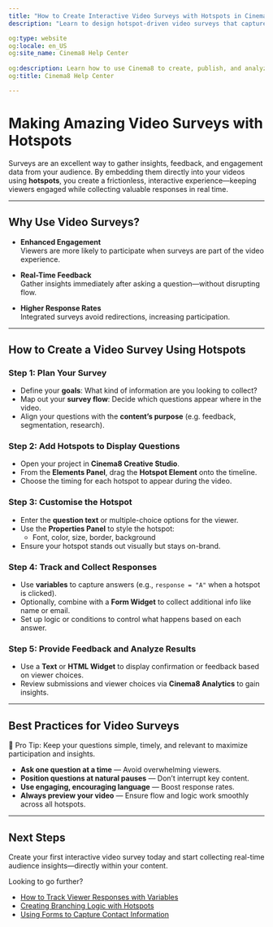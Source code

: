 ---
title: "How to Create Interactive Video Surveys with Hotspots in Cinema8"
description: "Learn to design hotspot-driven video surveys that capture responses directly in your videos and deliver feedback instantly. Visit Cinema8."

og:type: website
og:locale: en_US
og:site_name: Cinema8 Help Center
 
og:description: Learn how to use Cinema8 to create, publish, and analyze interactive videos.
og:title: Cinema8 Help Center

---


# Making Amazing Video Surveys with Hotspots

Surveys are an excellent way to gather insights, feedback, and engagement data from your audience. By embedding them directly into your videos using **hotspots**, you create a frictionless, interactive experience—keeping viewers engaged while collecting valuable responses in real time.

---

## Why Use Video Surveys?

- **Enhanced Engagement**  
  Viewers are more likely to participate when surveys are part of the video experience.

- **Real-Time Feedback**  
  Gather insights immediately after asking a question—without disrupting flow.

- **Higher Response Rates**  
  Integrated surveys avoid redirections, increasing participation.

---

## How to Create a Video Survey Using Hotspots

<Steps>

### Step 1: Plan Your Survey

- Define your **goals**: What kind of information are you looking to collect?
- Map out your **survey flow**: Decide which questions appear where in the video.
- Align your questions with the **content’s purpose** (e.g. feedback, segmentation, research).

### Step 2: Add Hotspots to Display Questions

- Open your project in **Cinema8 Creative Studio**.
- From the **Elements Panel**, drag the **Hotspot Element** onto the timeline.
- Choose the timing for each hotspot to appear during the video.

### Step 3: Customise the Hotspot

- Enter the **question text** or multiple-choice options for the viewer.
- Use the **Properties Panel** to style the hotspot:
  - Font, color, size, border, background
- Ensure your hotspot stands out visually but stays on-brand.

### Step 4: Track and Collect Responses

- Use **variables** to capture answers (e.g., `response = "A"` when a hotspot is clicked).
- Optionally, combine with a **Form Widget** to collect additional info like name or email.
- Set up logic or conditions to control what happens based on each answer.

### Step 5: Provide Feedback and Analyze Results

- Use a **Text** or **HTML Widget** to display confirmation or feedback based on viewer choices.
- Review submissions and viewer choices via **Cinema8 Analytics** to gain insights.

</Steps>

---

## Best Practices for Video Surveys

<Callout type="info">
🧠 Pro Tip: Keep your questions simple, timely, and relevant to maximize participation and insights.
</Callout>

- **Ask one question at a time** — Avoid overwhelming viewers.
- **Position questions at natural pauses** — Don’t interrupt key content.
- **Use engaging, encouraging language** — Boost response rates.
- **Always preview your video** — Ensure flow and logic work smoothly across all hotspots.

---

## Next Steps

Create your first interactive video survey today and start collecting real-time audience insights—directly within your content.

Looking to go further?

- [How to Track Viewer Responses with Variables](#)
- [Creating Branching Logic with Hotspots](#)
- [Using Forms to Capture Contact Information](#)
